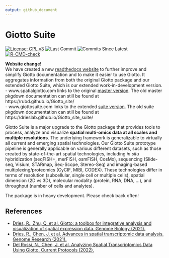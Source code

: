 ```yaml
---
output: github_document
---
```


<!-- README.md is generated from README.Rmd. Please edit that file -->
<!-- This line is from RStudio -->


# Giotto Suite

<!-- badges: start -->
[![License: GPL v3](https://img.shields.io/badge/License-GPLv3-blue.svg)](https://www.gnu.org/licenses/gpl-3.0)
![Last Commit](https://badgen.net/github/last-commit/RubD/Giotto/suite)
![Commits Since Latest](https://img.shields.io/github/commits-since/RubD/Giotto/latest/suite)
[![R-CMD-check](https://github.com/RubD/Giotto/actions/workflows/R-CMD-check.yaml/badge.svg?branch=suite)](https://github.com/RubD/Giotto/actions/workflows/R-CMD-check.yaml)
<!-- badges: end -->

**Website change!**  
We have created a new [readthedocs website](https://giottosuite.readthedocs.io/en/latest/#) to further improve and simplify Giotto documentation and to make it easier to use Giotto. It aggregates information from both the original Giotto package and our extended Giotto Suite, which is our extended work-in-development version.  
- www.spatialgiotto.com links to the original [master version](https://giottosuite.readthedocs.io/en/master/). The old master pkgdown documentation can still be found at https://rubd.github.io/Giotto_site/   
- www.giottosuite.com links to the extended [suite version](https://giottosuite.readthedocs.io/en/latest/). The old suite pkgdown documentation can still be found at https://drieslab.github.io/Giotto_site_suite/

Giotto Suite is a major upgrade to the Giotto package that provides tools to process, analyze and visualize **spatial multi-omics data at all scales and multiple resolutions**. The underlying framework is generalizable to virtually all current and emerging spatial technologies. Our Giotto Suite prototype pipeline is generally applicable on various different datasets, such as those created by state-of-the-art spatial technologies, including *in situ* hybridization (seqFISH+, merFISH, osmFISH, CosMx), sequencing (Slide-seq, Visium, STARmap, Seq-Scope, Stereo-Seq) and imaging-based multiplexing/proteomics (CyCIF, MIBI, CODEX). These technologies differ in terms of resolution (subcellular, single cell or multiple cells), spatial dimension (2D vs 3D), molecular modality (protein, RNA, DNA, ...), and throughput (number of cells and analytes). 

The package is in heavy development. Please check back often!

<!-- <img src="inst/images/general_figs/overview_datasets.png" /> -->

## References

- [Dries, R., Zhu, Q. et al. Giotto: a toolbox for integrative analysis and visualization of spatial expression data. Genome Biology (2021).](https://genomebiology.biomedcentral.com/articles/10.1186/s13059-021-02286-2) \doi{10.1186/s13059-021-02286-2}
- [Dries, R., Chen, J. et al. Advances in spatial transcriptomic data analysis. Genome Research (2021).](https://genome.cshlp.org/content/31/10/1706.long) \doi{10.1101/gr.275224.121}
- [Del Rossi, N., Chen, J. et al. Analyzing Spatial Transcriptomics Data Using Giotto. Current Protocols (2022).](https://currentprotocols.onlinelibrary.wiley.com/doi/abs/10.1002/cpz1.405) \doi{10.1002/cpz1.405}




